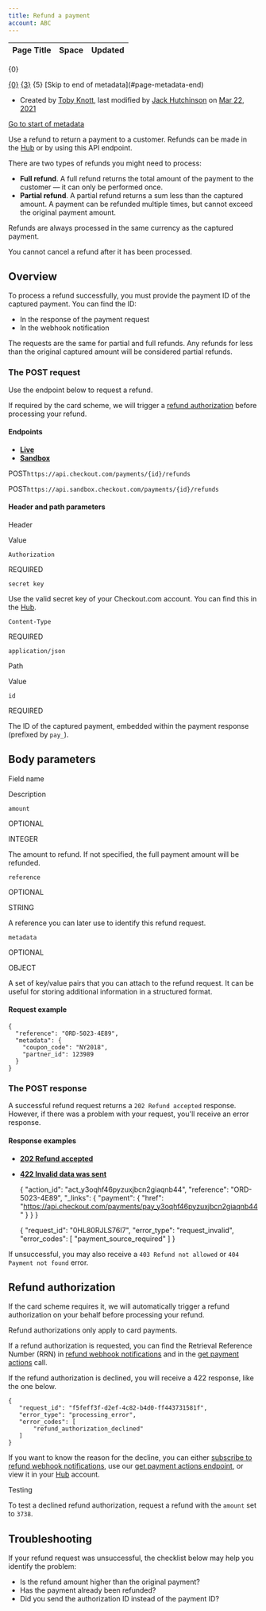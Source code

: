 ```yaml
---
title: Refund a payment
account: ABC
---
```


<table class="aui"> <thead> <tr class="header"> <th class="search-result-title">Page Title</th> <th class="search-result-space">Space</th> <th class="search-result-date">Updated</th> </tr> </thead> </table> <p class="search-result-count">{0}</p> <tr class="search-result"> <td class="search-result-title"><a href="{1}" class="content-type-{2}"><span>{0}</span></a></td> <td class="search-result-space"><a class="space" href="/display/{4}/" title="{3}">{3}</a></td> <td class="search-result-date"><span class="date" title="{6}">{5}</span></td> </tr> [Skip to end of metadata](#page-metadata-end)

*   Created by [Toby Knott](    /display/~toby.knott
    ), last modified by [Jack Hutchinson](    /display/~jack.hutchinson
    ) on [Mar 22, 2021](/pages/diffpagesbyversion.action?pageId=2785608&selectedPageVersions=10&selectedPageVersions=11 "Show changes")

[Go to start of metadata](#page-metadata-start)

Use a refund to return a payment to a customer. Refunds can be made in the [Hub](https://hub.checkout.com/v2) or by using this API endpoint.

There are two types of refunds you might need to process:

*   **Full refund**. A full refund returns the total amount of the payment to the customer — it can only be performed once.
*   **Partial refund**. A partial refund returns a sum less than the captured amount. A payment can be refunded multiple times, but cannot exceed the original payment amount.

Refunds are always processed in the same currency as the captured payment.

You cannot cancel a refund after it has been processed.

Overview
--------

To process a refund successfully, you must provide the payment ID of the captured payment. You can find the ID:

*   In the response of the payment request
*   In the webhook notification

The requests are the same for partial and full refunds. Any refunds for less than the original captured amount will be considered partial refunds.

### The POST request

Use the endpoint below to request a refund.

If required by the card scheme, we will trigger a [refund authorization](#Refundapayment-refundauthorization) before processing your refund.

#### Endpoints

*   [**Live**](#tabs-be71d38e-7284-4a1c-8145-09c698be266a-1)
*   [**Sandbox**](#tabs-be71d38e-7284-4a1c-8145-09c698be266a-2)

POST`https://api.checkout.com/payments/{id}/refunds`

POST`https://api.sandbox.checkout.com/payments/{id}/refunds`

#### Header and path parameters

Header

Value

`Authorization`

REQUIRED

`secret key`

Use the valid secret key of your Checkout.com account. You can find this in the [Hub](https://hub.checkout.com/v2).

`Content-Type`

REQUIRED

`application/json`

Path

Value

`id`

REQUIRED

The ID of the captured payment, embedded within the payment response (prefixed by `pay_`).

Body parameters
---------------

Field name

Description

`amount`

OPTIONAL

INTEGER

The amount to refund. If not specified, the full payment amount will be refunded.

`reference`

OPTIONAL

STRING

A reference you can later use to identify this refund request.

`metadata`

OPTIONAL

OBJECT

A set of key/value pairs that you can attach to the refund request. It can be useful for storing additional information in a structured format.

#### Request example

    {
      "reference": "ORD-5023-4E89",
      "metadata": {
        "coupon_code": "NY2018",
        "partner_id": 123989
      }
    }

### The POST response

A successful refund request returns a `202 Refund accepted` response. However, if there was a problem with your request, you'll receive an error response.

#### Response examples

*   [**202 Refund accepted**](#tabs-46a72ad6-f331-4bb0-8bd7-0c68cc6e1a1b-1)
*   [**422 Invalid data was sent**](#tabs-46a72ad6-f331-4bb0-8bd7-0c68cc6e1a1b-2)

    {
      "action_id": "act_y3oqhf46pyzuxjbcn2giaqnb44",
      "reference": "ORD-5023-4E89",
      "_links": {
        "payment": {
          "href": "https://api.checkout.com/payments/pay_y3oqhf46pyzuxjbcn2giaqnb44"
        }
      }
    }

    {
      "request_id": "0HL80RJLS76I7",
      "error_type": "request_invalid",
      "error_codes": [
        "payment_source_required"
      ]
    }

If unsuccessful, you may also receive a `403 Refund not allowed` or `404 Payment not found` error.

Refund authorization 
---------------------

If the card scheme requires it, we will automatically trigger a refund authorization on your behalf before processing your refund.

Refund authorizations only apply to card payments.

If a refund authorization is requested, you can find the Retrieval Reference Number (RRN) in [refund webhook notifications](/display/DOCS/Webhooks) and in the [get payment actions](/display/DOCS/Manage+payments) call.

If the refund authorization is declined, you will receive a 422 response, like the one below.

    {
       "request_id": "f5feff3f-d2ef-4c82-b4d0-ff443731581f",
       "error_type": "processing_error",
       "error_codes": [
           "refund_authorization_declined"
       ]
    }

If you want to know the reason for the decline, you can either [subscribe to refund webhook notifications](/display/DOCS/Webhooks), use our [get payment actions endpoint](/display/DOCS/Get+payment+actions), or view it in your [Hub](/display/DOCS/Manage+Hub+payments) account.

Testing

To test a declined refund authorization, request a refund with the `amount` set to `3738`.

Troubleshooting
---------------

If your refund request was unsuccessful, the checklist below may help you identify the problem:

*   Is the refund amount higher than the original payment?
*   Has the payment already been refunded?
*   Did you send the authorization ID instead of the payment ID?
